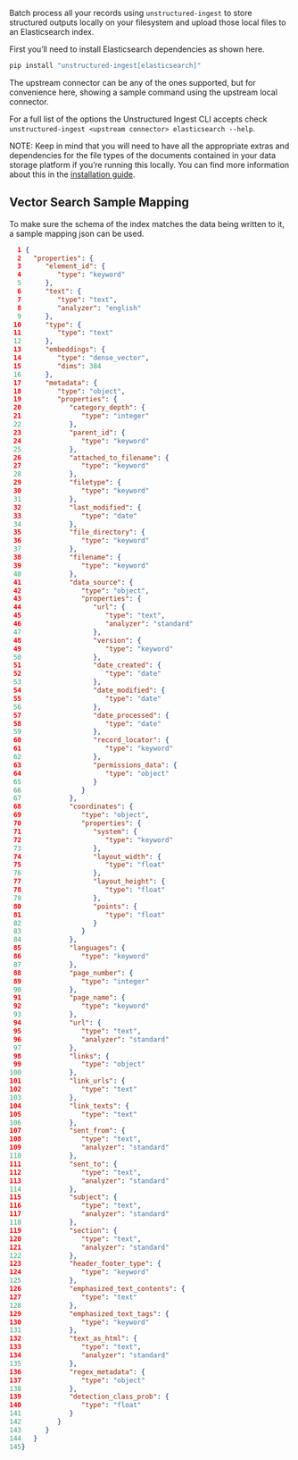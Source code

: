 Batch process all your records using `unstructured-ingest` to store structured outputs locally on your filesystem and upload those local files to an Elasticsearch index.

First you’ll need to install Elasticsearch dependencies as shown here.

```bash
pip install "unstructured-ingest[elasticsearch]"
```

The upstream connector can be any of the ones supported, but for convenience here, showing a sample command using the upstream local connector.


<CodeGroup>

  <ElasticsearchSh />

  <ElasticsearchPy />

</CodeGroup>


For a full list of the options the Unstructured Ingest CLI accepts check `unstructured-ingest <upstream connector> elasticsearch --help`.

NOTE: Keep in mind that you will need to have all the appropriate extras and dependencies for the file types of the documents contained in your data storage platform if you’re running this locally. You can find more information about this in the [installation guide](/open-source/installation/overview).

## Vector Search Sample Mapping

To make sure the schema of the index matches the data being written to it, a sample mapping json can be used.

```json Object description
  1 {
  2   "properties": {
  3      "element_id": {
  4         "type": "keyword"
  5      },
  6      "text": {
  7         "type": "text",
  8         "analyzer": "english"
  9      },
 10      "type": {
 11         "type": "text"
 12      },
 13      "embeddings": {
 14         "type": "dense_vector",
 15         "dims": 384
 16      },
 17      "metadata": {
 18         "type": "object",
 19         "properties": {
 20            "category_depth": {
 21               "type": "integer"
 22            },
 23            "parent_id": {
 24               "type": "keyword"
 25            },
 26            "attached_to_filename": {
 27               "type": "keyword"
 28            },
 29            "filetype": {
 30               "type": "keyword"
 31            },
 32            "last_modified": {
 33               "type": "date"
 34            },
 35            "file_directory": {
 36               "type": "keyword"
 37            },
 38            "filename": {
 39               "type": "keyword"
 40            },
 41            "data_source": {
 42               "type": "object",
 43               "properties": {
 44                  "url": {
 45                     "type": "text",
 46                     "analyzer": "standard"
 47                  },
 48                  "version": {
 49                     "type": "keyword"
 50                  },
 51                  "date_created": {
 52                     "type": "date"
 53                  },
 54                  "date_modified": {
 55                     "type": "date"
 56                  },
 57                  "date_processed": {
 58                     "type": "date"
 59                  },
 60                  "record_locator": {
 61                     "type": "keyword"
 62                  },
 63                  "permissions_data": {
 64                     "type": "object"
 65                  }
 66               }
 67            },
 68            "coordinates": {
 69               "type": "object",
 70               "properties": {
 71                  "system": {
 72                     "type": "keyword"
 73                  },
 74                  "layout_width": {
 75                     "type": "float"
 76                  },
 77                  "layout_height": {
 78                     "type": "float"
 79                  },
 80                  "points": {
 81                     "type": "float"
 82                  }
 83               }
 84            },
 85            "languages": {
 86               "type": "keyword"
 87            },
 88            "page_number": {
 89               "type": "integer"
 90            },
 91            "page_name": {
 92               "type": "keyword"
 93            },
 94            "url": {
 95               "type": "text",
 96               "analyzer": "standard"
 97            },
 98            "links": {
 99               "type": "object"
100            },
101            "link_urls": {
102               "type": "text"
103            },
104            "link_texts": {
105               "type": "text"
106            },
107            "sent_from": {
108               "type": "text",
109               "analyzer": "standard"
110            },
111            "sent_to": {
112               "type": "text",
113               "analyzer": "standard"
114            },
115            "subject": {
116               "type": "text",
117               "analyzer": "standard"
118            },
119            "section": {
120               "type": "text",
121               "analyzer": "standard"
122            },
123            "header_footer_type": {
124               "type": "keyword"
125            },
126            "emphasized_text_contents": {
127               "type": "text"
128            },
129            "emphasized_text_tags": {
130               "type": "keyword"
131            },
132            "text_as_html": {
133               "type": "text",
134               "analyzer": "standard"
135            },
136            "regex_metadata": {
137               "type": "object"
138            },
139            "detection_class_prob": {
140               "type": "float"
141            }
142         }
143      }
144   }
145}

```
